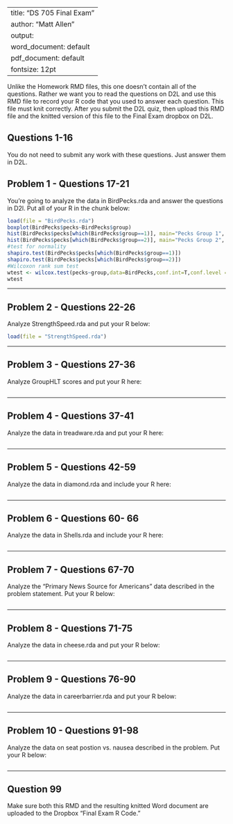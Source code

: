 
---
title: "DS 705 Final Exam"
author: "Matt Allen"
output:
  word_document: default
  pdf_document: default
fontsize: 12pt
---

Unlike the Homework RMD files, this one doesn't contain all of the questions.  Rather we want you to read the questions on D2L and use this RMD file to record your R code that you used to answer each question.  This file must knit correctly.  After you submit the D2L quiz, then upload this RMD file and the knitted version of this file to the Final Exam dropbox on D2L.

## Questions 1-16

You do not need to submit any work with these questions.  Just answer them in D2L.

## Problem 1 - Questions 17-21

You're going to analyze the data in BirdPecks.rda and answer the questions in D2l.  Put all of your R in the chunk below:

```r
load(file = "BirdPecks.rda")
boxplot(BirdPecks$pecks~BirdPecks$group)
hist(BirdPecks$pecks[which(BirdPecks$group==1)], main="Pecks Group 1", xlab = "Pecks")
hist(BirdPecks$pecks[which(BirdPecks$group==2)], main="Pecks Group 2", xlab = "Pecks") 
#test for normality
shapiro.test(BirdPecks$pecks[which(BirdPecks$group==1)])
shapiro.test(BirdPecks$pecks[which(BirdPecks$group==2)])
#Wilcoxon rank sum test
wtest <- wilcox.test(pecks~group,data=BirdPecks,conf.int=T,conf.level = 0.90)
wtest
```

---

## Problem 2 - Questions 22-26

Analyze StrengthSpeed.rda and put your R below:

```r
load(file = "StrengthSpeed.rda")
```

---

## Problem 3 - Questions 27-36

Analyze GroupHLT scores and put your R here:

```r

```

---

## Problem 4 - Questions 37-41

Analyze the data in treadware.rda and put your R here:

```r

```

---

## Problem 5 - Questions 42-59

Analyze the data in diamond.rda and include your R here:

```r

```

---

## Problem 6 - Questions 60- 66

Analyze the data in Shells.rda and include your R here:

```r

```

---

## Problem 7 - Questions 67-70

Analyze the "Primary News Source for Americans" data described in the problem statement.  Put your R below:

```r

```

---

## Problem 8 - Questions 71-75

Analyze the data in cheese.rda and put your R below:

```r

```

---

## Problem 9 - Questions 76-90

Analyze the data in careerbarrier.rda and put your R below:

```r

```

---

## Problem 10 - Questions 91-98

Analyze the data on seat postion vs. nausea described in the problem.  Put your R below:

```r

```

---

## Question 99

Make sure both this RMD and the resulting knitted Word document are uploaded to the Dropbox "Final Exam R Code."
